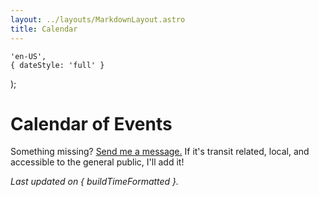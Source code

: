 ```yaml
---
layout: ../layouts/MarkdownLayout.astro
title: Calendar
---
```



    'en-US',
    { dateStyle: 'full' }
);

# Calendar of Events

Something missing? [Send me a message.](/social) If it's transit related, local, and accessible to the general public, I'll add it!

*Last updated on { buildTimeFormatted }.*

<Calendar />